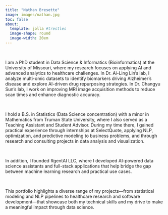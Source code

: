 ```yaml
---
title: "Nathan Bresette"
image: images/nathan.jpg
toc: false
about:
  template: jolla #trestles
  image-shape: round
  image-width: 20em
---
```

&nbsp;

I am a PhD student in Data Science & Informatics (Bioinformatics) at the University of Missouri, where my research focuses on applying AI and advanced analytics to healthcare challenges. In Dr. Ai-Ling Lin’s lab, I analyze multi-omic datasets to identify biomarkers driving Alzheimer’s disease and explore AI-driven drug repurposing strategies. In Dr. Changyu Sun’s lab, I work on improving MRI image acquisition methods to reduce scan times and enhance diagnostic accuracy.

&nbsp;

I hold a B.S. in Statistics (Data Science concentration) with a minor in Mathematics from Truman State University, where I also served as a Teaching Assistant and Student Advisor. During my time there, I gained practical experience through internships at SelectQuote, applying NLP, optimization, and predictive modeling to business problems, and through research and consulting projects in data analysis and visualization.

&nbsp;

In addition, I founded RgentAI LLC, where I developed AI-powered data science assistants and full-stack applications that help bridge the gap between machine learning research and practical use cases.

&nbsp;

This portfolio highlights a diverse range of my projects—from statistical modeling and NLP pipelines to healthcare research and software development—that showcase both my technical skills and my drive to make a meaningful impact through data science.

&nbsp;